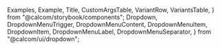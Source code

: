 
  Examples,
  Example,
  Title,
  CustomArgsTable,
  VariantRow,
  VariantsTable,
} from "@calcom/storybook/components";
  Dropdown,
  DropdownMenuTrigger,
  DropdownMenuContent,
  DropdownMenuItem,
  DropdownItem,
  DropdownMenuLabel,
  DropdownMenuSeparator,
} from "@calcom/ui/dropdown";

<Meta title="UI/Form/Dropdown" component={Dropdown} />

<Title title="Dropdown" suffix="Brief" subtitle="Version 1.0 — Last Update: 29 Aug 2023" />

## Definition

`Dropdown` is an element that displays a menu to the user—such as a set of actions or functions.

## Structure

The `Dropdown` component can be used to display a menu to the user.

<CustomArgsTable of={Dropdown} />

### Dropdown components that have arguments:

#### DropdownMenuTrigger

<CustomArgsTable of={DropdownMenuTrigger} />

#### DropdownMenuContent

<CustomArgsTable of={DropdownMenuContent} />

#### DropdownMenuItem

<CustomArgsTable of={DropdownMenuItem} />

#### DropdownMenuSeparator

<CustomArgsTable of={DropdownMenuSeparator} />

## Examples

<Examples title="Dropdown">
  <Example title="Simple">
    <Dropdown>
      <DropdownMenuTrigger asChild>
        <Button>more</Button>
      </DropdownMenuTrigger>
      <DropdownMenuContent>
        <DropdownMenuItem>
          <DropdownItem>First</DropdownItem>
        </DropdownMenuItem>
        <DropdownMenuItem>
          <DropdownItem>Second</DropdownItem>
        </DropdownMenuItem>
        <DropdownMenuItem>
          <DropdownItem>Third</DropdownItem>
        </DropdownMenuItem>
      </DropdownMenuContent>
    </Dropdown>
  </Example>
  <Example title="No modal">
    <Dropdown modal={false}>
      <DropdownMenuTrigger asChild>
        <Button>more</Button>
      </DropdownMenuTrigger>
      <DropdownMenuContent>
        <DropdownMenuItem>
          <DropdownItem>First</DropdownItem>
        </DropdownMenuItem>
        <DropdownMenuItem>
          <DropdownItem>Second</DropdownItem>
        </DropdownMenuItem>
        <DropdownMenuItem>
          <DropdownItem>Third</DropdownItem>
        </DropdownMenuItem>
      </DropdownMenuContent>
    </Dropdown>
  </Example>
</Examples>
<Examples title="Dropdown Menu Trigger">
  <Example title="Simple Button">
    <Dropdown>
      <DropdownMenuTrigger asChild>
        <Button>more</Button>
      </DropdownMenuTrigger>
      <DropdownMenuContent>
        <DropdownMenuItem>
          <DropdownItem>First</DropdownItem>
        </DropdownMenuItem>
        <DropdownMenuItem>
          <DropdownItem>Second</DropdownItem>
        </DropdownMenuItem>
        <DropdownMenuItem>
          <DropdownItem>Third</DropdownItem>
        </DropdownMenuItem>
      </DropdownMenuContent>
    </Dropdown>
  </Example>
  <Example title="Button Icon">
    <Dropdown>
      <DropdownMenuTrigger asChild>
        <Button StartIcon="plus" />
      </DropdownMenuTrigger>
      <DropdownMenuContent>
        <DropdownMenuItem>
          <DropdownItem>First</DropdownItem>
        </DropdownMenuItem>
        <DropdownMenuItem>
          <DropdownItem>Second</DropdownItem>
        </DropdownMenuItem>
        <DropdownMenuItem>
          <DropdownItem>Third</DropdownItem>
        </DropdownMenuItem>
      </DropdownMenuContent>
    </Dropdown>
  </Example>
  <Example title="Disabled">
    <Dropdown>
      <DropdownMenuTrigger disabled={true} asChild>
        <Button>more</Button>
      </DropdownMenuTrigger>
      <DropdownMenuContent>
        <DropdownMenuItem>
          <DropdownItem>First</DropdownItem>
        </DropdownMenuItem>
        <DropdownMenuItem>
          <DropdownItem>Second</DropdownItem>
        </DropdownMenuItem>
        <DropdownMenuItem>
          <DropdownItem>Third</DropdownItem>
        </DropdownMenuItem>
      </DropdownMenuContent>
    </Dropdown>
  </Example>
  <Example title="Not as child">
    <Dropdown>
      <DropdownMenuTrigger>
        <Button>more</Button>
      </DropdownMenuTrigger>
      <DropdownMenuContent>
        <DropdownMenuItem>
          <DropdownItem>First</DropdownItem>
        </DropdownMenuItem>
        <DropdownMenuItem>
          <DropdownItem>Second</DropdownItem>
        </DropdownMenuItem>
        <DropdownMenuItem>
          <DropdownItem>Third</DropdownItem>
        </DropdownMenuItem>
      </DropdownMenuContent>
    </Dropdown>
  </Example>
</Examples>
<Examples title="Dropdown Menu Content">
  <Example title="Custom width">
    <Dropdown>
      <DropdownMenuTrigger asChild>
        <Button>more</Button>
      </DropdownMenuTrigger>
      <DropdownMenuContent style={{ minWidth: "200px" }}>
        <DropdownMenuItem>
          <DropdownItem>First</DropdownItem>
        </DropdownMenuItem>
        <DropdownMenuItem>
          <DropdownItem>Second</DropdownItem>
        </DropdownMenuItem>
        <DropdownMenuItem>
          <DropdownItem>Third</DropdownItem>
        </DropdownMenuItem>
      </DropdownMenuContent>
    </Dropdown>
  </Example>
  <Example title="Align start">
    <Dropdown>
      <DropdownMenuTrigger asChild>
        <Button>more</Button>
      </DropdownMenuTrigger>
      <DropdownMenuContent style={{ minWidth: "80px" }} align={"start"}>
        <DropdownMenuItem>
          <DropdownItem>First</DropdownItem>
        </DropdownMenuItem>
        <DropdownMenuItem>
          <DropdownItem>Second</DropdownItem>
        </DropdownMenuItem>
        <DropdownMenuItem>
          <DropdownItem>Third</DropdownItem>
        </DropdownMenuItem>
      </DropdownMenuContent>
    </Dropdown>
  </Example>
  <Example title="Align center">
    <Dropdown>
      <DropdownMenuTrigger asChild>
        <Button>more</Button>
      </DropdownMenuTrigger>
      <DropdownMenuContent style={{ minWidth: "80px" }} align={"center"}>
        <DropdownMenuItem>
          <DropdownItem>First</DropdownItem>
        </DropdownMenuItem>
        <DropdownMenuItem>
          <DropdownItem>Second</DropdownItem>
        </DropdownMenuItem>
        <DropdownMenuItem>
          <DropdownItem>Third</DropdownItem>
        </DropdownMenuItem>
      </DropdownMenuContent>
    </Dropdown>
  </Example>
  <Example title="With Menu Separator">
    <Dropdown>
      <DropdownMenuTrigger asChild>
        <Button>more</Button>
      </DropdownMenuTrigger>
      <DropdownMenuContent>
        <DropdownMenuItem>
          <DropdownItem>First</DropdownItem>
        </DropdownMenuItem>
        <DropdownMenuItem>
          <DropdownItem>Second</DropdownItem>
        </DropdownMenuItem>
        <DropdownMenuSeparator />
        <DropdownMenuItem>
          <DropdownItem>Third</DropdownItem>
        </DropdownMenuItem>
      </DropdownMenuContent>
    </Dropdown>
  </Example>
  <Example title="With side offset">
    <Dropdown>
      <DropdownMenuTrigger asChild>
        <Button>more</Button>
      </DropdownMenuTrigger>
      <DropdownMenuContent sideOffset={50}>
        <DropdownMenuItem>
          <DropdownItem>First</DropdownItem>
        </DropdownMenuItem>
        <DropdownMenuItem>
          <DropdownItem>Second</DropdownItem>
        </DropdownMenuItem>
        <DropdownMenuItem>
          <DropdownItem>Third</DropdownItem>
        </DropdownMenuItem>
      </DropdownMenuContent>
    </Dropdown>
  </Example>
  <Example title="With Some icons">
    <Dropdown>
      <DropdownMenuTrigger asChild>
        <Button>more</Button>
      </DropdownMenuTrigger>
      <DropdownMenuContent>
        <DropdownMenuItem>
          <DropdownItem StartIcon="trash">First</DropdownItem>
        </DropdownMenuItem>
        <DropdownMenuItem>
          <DropdownItem StartIcon="plus">Second</DropdownItem>
        </DropdownMenuItem>
        <DropdownMenuSeparator />
        <DropdownMenuItem>
          <DropdownItem StartIcon="copy">Third</DropdownItem>
        </DropdownMenuItem>
      </DropdownMenuContent>
    </Dropdown>
  </Example>
</Examples>
<Examples title="Dropdown Menu Label">
  <Example title="Simple">
    <Dropdown>
      <DropdownMenuTrigger asChild>
        <Button>more</Button>
      </DropdownMenuTrigger>
      <DropdownMenuContent align={"start"}>
        <DropdownMenuLabel>Number</DropdownMenuLabel>
        <DropdownMenuItem>
          <DropdownItem>First</DropdownItem>
        </DropdownMenuItem>
        <DropdownMenuItem>
          <DropdownItem>Second</DropdownItem>
        </DropdownMenuItem>
        <DropdownMenuItem>
          <DropdownItem>Third</DropdownItem>
        </DropdownMenuItem>
      </DropdownMenuContent>
    </Dropdown>
  </Example>
</Examples>

## Dropdown Story

<Canvas>
  <Story
    name="Dropdown"
    args={{
      asChild: false,
      align: "start",
      disabled: false,
      sideOffset: 0,
    }}
    argTypes={{
      sideOffset: {
        control: {
          type: "number",
        },
      },
      asChild: {
        control: {
          type: "boolean",
        },
      },
      align: {
        control: {
          type: "inline-radio",
          options: ["center", "start", "end"],
        },
      },
      disabled: {
        control: {
          type: "boolean",
        },
      },
    }}>
    {({ dir, asChild, sideOffset, align, disabled }) => (
      <VariantsTable titles={["Default"]} columnMinWidth={150}>
        <VariantRow>
          <Dropdown>
            <DropdownMenuTrigger disabled={disabled} asChild>
              <Button>more</Button>
            </DropdownMenuTrigger>
            <DropdownMenuContent align={align} sideOffset={sideOffset}>
              <DropdownMenuItem>
                <DropdownItem StartIcon="trash">First</DropdownItem>
              </DropdownMenuItem>
              <DropdownMenuItem>
                <DropdownItem StartIcon="plus">Second</DropdownItem>
              </DropdownMenuItem>
              <DropdownMenuItem>
                <DropdownItem StartIcon="copy">Third</DropdownItem>
              </DropdownMenuItem>
            </DropdownMenuContent>
          </Dropdown>
        </VariantRow>
      </VariantsTable>
    )}
  </Story>
</Canvas>
